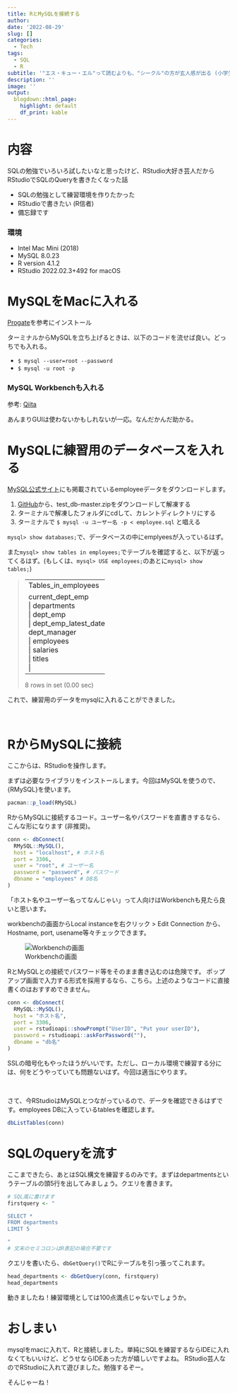 ```yaml
---
title: RとMySQLを接続する
author: 
date: '2022-08-29'
slug: []
categories:
  - Tech
tags:
  - SQL
  - R
subtitle: '"エス・キュー・エル"って読むよりも、"シークル"の方が玄人感が出る (小学生並みの感想)'
description: ''
image: ''
output:
  blogdown::html_page:
    highlight: default
    df_print: kable
---
```


# 内容

SQLの勉強でいろいろ試したいなと思ったけど、RStudio大好き芸人だからRStudioでSQLのQueryを書きたくなった話

* SQLの勉強として練習環境を作りたかった
* RStudioで書きたい (R信者)
* 備忘録です

### 環境

* Intel Mac Mini (2018)
* MySQL 8.0.23
* R version 4.1.2
* RStudio 2022.02.3+492 for macOS

# MySQLをMacに入れる

[Progate](https://prog-8.com/docs/mysql-env)を参考にインストール

ターミナルからMySQLを立ち上げるときは、以下のコードを流せば良い。どっちでも入れる。

* `$ mysql --user=root --password` 
* `$ mysql -u root -p`

### MySQL Workbenchも入れる

参考: [Qiita](https://qiita.com/Hoi-hoi/items/a230f6564614eeddef8c#7-mysql-workbench%E3%82%92%E3%82%A4%E3%83%B3%E3%82%B9%E3%83%88%E3%83%BC%E3%83%AB)

あんまりGUIは使わないかもしれないが一応。なんだかんだ助かる。

# MySQLに練習用のデータベースを入れる

[MySQL公式サイト](https://dev.mysql.com/doc/index-other.html)にも掲載されているemployeeデータをダウンロードします。

1. [GitHub](https://github.com/datacharmer/test_db)から、test_db-master.zipをダウンロードして解凍する
2. ターミナルで解凍したフォルダにcdして、カレントディレクトリにする
3. ターミナルで `$ mysql -u ユーザー名 -p < employee.sql` と唱える

`mysql> show databases;`で、データベースの中にemplyeesが入っているはず。

また`mysql> show tables in employees;`でテーブルを確認すると、以下が返ってくるはず。(もしくは、`mysql> USE employees;`のあとに`mysql> show tables;`)

> +----------------------+
| Tables_in_employees  |
+----------------------+
| current_dept_emp <br>|
| departments <br>     |
| dept_emp<br>         |
| dept_emp_latest_date <br> |
| dept_manager  <br>   |
| employees   <br>     |
| salaries  <br>       |
| titles  <br>         |
+----------------------+
8 rows in set (0.00 sec)

これで、練習用のデータをmysqlに入れることができました。

<br>

# RからMySQLに接続

ここからは、RStudioを操作します。

まずは必要なライブラリをインストールします。今回はMySQLを使うので、{RMySQL}を使います。

```r
pacman::p_load(RMySQL) 
```


RからMySQLに接続するコード。ユーザー名やパスワードを直書きするなら、こんな形になります (非推奨)。

```r
conn <- dbConnect(
  RMySQL::MySQL(), 
  host = "localhost", # ホスト名
  port = 3306,
  user = "root", # ユーザー名
  password = "password", # パスワード 
  dbname = "employees" # DB名
)
```

「ホスト名やユーザー名ってなんじゃい」って人向けはWorkbenchも見たら良いと思います。

workbenchの画面からLocal instanceを右クリック > Edit Connection から、Hostname, port, usename等々チェックできます。

![Workbenchの画面](./index_files/workbench1.png)


RとMySQLとの接続でパスワード等をそのまま書き込むのは危険です。
ポップアップ画面で入力する形式を採用するなら、こちら。上述のようなコードに直接書くのはおすすめできません。

```r
conn <- dbConnect(
  RMySQL::MySQL(), 
  host = "ホスト名",
  port = 3306,
  user = rstudioapi::showPrompt("UserID", "Put your userID"), 
  password = rstudioapi::askForPassword(""), 
  dbname = "db名"
)
```

SSLの暗号化もやったほうがいいです。ただし、ローカル環境で練習する分には、何をどうやっていても問題ないはず。今回は適当にやります。

<br>

さて、今RStudioはMySQLとつながっているので、データを確認できるはずです。employees DBに入っているtablesを確認します。

```r
dbListTables(conn)
```

# SQLのqueryを流す

ここまできたら、あとはSQL構文を練習するのみです。まずはdepartmentsというテーブルの頭5行を出してみましょう。クエリを書きます。

```r
# SQL風に書けます
firstquery <- "

SELECT * 
FROM departments 
LIMIT 5

"
# 文末のセミコロンはR表記の場合不要です
```

クエリを書いたら、`dbGetQuery()`でRにテーブルを引っ張ってこれます。

```r
head_departments <- dbGetQuery(conn, firstquery)
head_departments
```

動きましたね！練習環境としては100点満点じゃないでしょうか。

# おしまい

mysqlをmacに入れて、Rと接続しました。単純にSQLを練習するならIDEに入れなくてもいいけど、どうせならIDEあった方が嬉しいですよね。
RStudio芸人なのでRStudioに入れて遊びました。勉強するぞー。

そんじゃーね！


